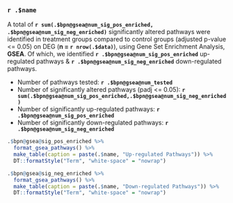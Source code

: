 ### `r .$name`

A total of **`r sum(.$bpn@gsea@num_sig_pos_enriched, .$bpn@gsea@num_sig_neg_enriched)`** significantly altered pathways were identified in treatment groups compared to control groups (adjusted p-value <= 0.05) on DEG (**n = `r nrow(.$data)`**), using Gene Set Enrichment Analysis, **GSEA**. Of which, we identified **`r .$bpn@gsea@num_sig_pos_enriched`** up-regulated pathways & **`r .$bpn@gsea@num_sig_neg_enriched`** down-regulated pathways.

* Number of pathways tested: **`r .$bpn@gsea@num_tested `**
* Number of significantly altered pathways (padj <= 0.05): **`r sum(.$bpn@gsea@num_sig_pos_enriched,.$bpn@gsea@num_sig_neg_enriched)`**
* Number of significantly up-regulated pathways: **`r .$bpn@gsea@num_sig_pos_enriched`**
* Number of significantly down-regulated pathways: **`r .$bpn@gsea@num_sig_neg_enriched`**

```r
.$bpn@gsea@sig_pos_enriched %>% 
  format_gsea_pathways() %>%
  make_table(caption = paste(.$name, "Up-regulated Pathways")) %>%
  DT::formatStyle("Term", "white-space" = "nowrap")

.$bpn@gsea@sig_neg_enriched %>%
  format_gsea_pathways() %>%
  make_table(caption = paste(.$name, "Down-regulated Pathways")) %>%
  DT::formatStyle("Term", "white-space" = "nowrap")
```